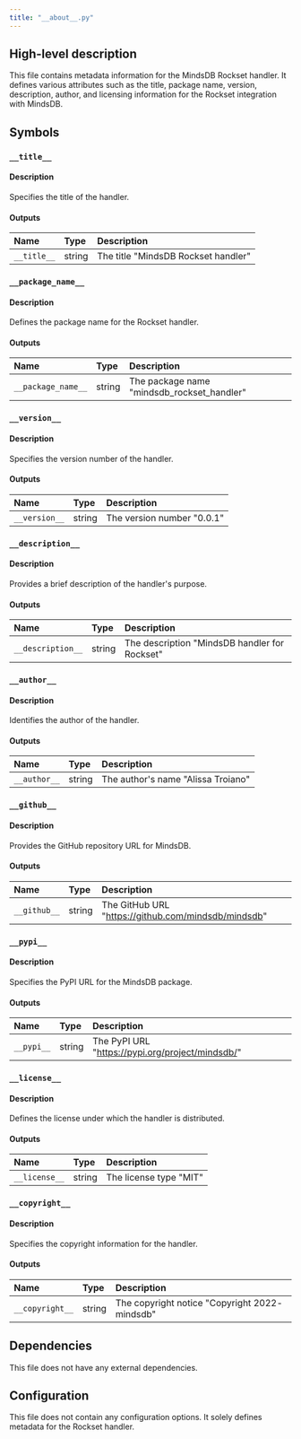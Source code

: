 ```yaml
---
title: "__about__.py"
---
```


## High-level description
This file contains metadata information for the MindsDB Rockset handler. It defines various attributes such as the title, package name, version, description, author, and licensing information for the Rockset integration with MindsDB.

## Symbols

### `__title__`
#### Description
Specifies the title of the handler.

#### Outputs
| Name | Type | Description |
|:-----|:-----|:------------|
| `__title__` | string | The title "MindsDB Rockset handler" |

### `__package_name__`
#### Description
Defines the package name for the Rockset handler.

#### Outputs
| Name | Type | Description |
|:-----|:-----|:------------|
| `__package_name__` | string | The package name "mindsdb_rockset_handler" |

### `__version__`
#### Description
Specifies the version number of the handler.

#### Outputs
| Name | Type | Description |
|:-----|:-----|:------------|
| `__version__` | string | The version number "0.0.1" |

### `__description__`
#### Description
Provides a brief description of the handler's purpose.

#### Outputs
| Name | Type | Description |
|:-----|:-----|:------------|
| `__description__` | string | The description "MindsDB handler for Rockset" |

### `__author__`
#### Description
Identifies the author of the handler.

#### Outputs
| Name | Type | Description |
|:-----|:-----|:------------|
| `__author__` | string | The author's name "Alissa Troiano" |

### `__github__`
#### Description
Provides the GitHub repository URL for MindsDB.

#### Outputs
| Name | Type | Description |
|:-----|:-----|:------------|
| `__github__` | string | The GitHub URL "https://github.com/mindsdb/mindsdb" |

### `__pypi__`
#### Description
Specifies the PyPI URL for the MindsDB package.

#### Outputs
| Name | Type | Description |
|:-----|:-----|:------------|
| `__pypi__` | string | The PyPI URL "https://pypi.org/project/mindsdb/" |

### `__license__`
#### Description
Defines the license under which the handler is distributed.

#### Outputs
| Name | Type | Description |
|:-----|:-----|:------------|
| `__license__` | string | The license type "MIT" |

### `__copyright__`
#### Description
Specifies the copyright information for the handler.

#### Outputs
| Name | Type | Description |
|:-----|:-----|:------------|
| `__copyright__` | string | The copyright notice "Copyright 2022- mindsdb" |

## Dependencies
This file does not have any external dependencies.

## Configuration
This file does not contain any configuration options. It solely defines metadata for the Rockset handler.